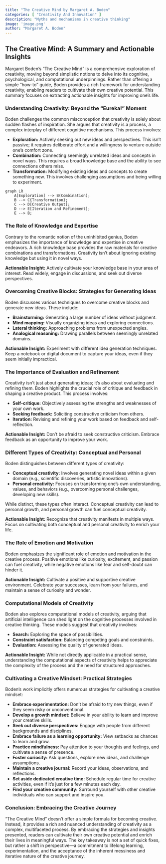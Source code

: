 ```yaml
---
title: "The Creative Mind by Margaret A. Boden"
categories: [ "Creativity And Innovation" ]
description: "Myths and mechanisms in creative thinking"
image: 'image.png'
author: "Margaret A. Boden"
---
```

## The Creative Mind: A Summary and Actionable Insights

Margaret Boden's "The Creative Mind" is a comprehensive exploration of creativity, moving beyond simplistic notions to delve into its cognitive, psychological, and computational underpinnings.  Rather than offering a simple "how-to" guide, Boden provides a rich framework for understanding creativity, enabling readers to cultivate their own creative potential. This summary focuses on extracting actionable insights for improving one's life.


###  Understanding Creativity: Beyond the "Eureka!" Moment

Boden challenges the common misconception that creativity is solely about sudden flashes of inspiration.  She argues that creativity is a process, a complex interplay of different cognitive mechanisms. This process involves:

* **Exploration:**  Actively seeking out new ideas and perspectives.  This isn't passive; it requires deliberate effort and a willingness to venture outside one's comfort zone.
* **Combination:**  Connecting seemingly unrelated ideas and concepts in novel ways.  This requires a broad knowledge base and the ability to see connections others miss.
* **Transformation:**  Modifying existing ideas and concepts to create something new. This involves challenging assumptions and being willing to experiment.

```mermaid
graph LR
    A[Exploration] --> B(Combination);
    B --> C{Transformation};
    C --> D[Creative Output];
    D --> E[Iteration and Refinement];
    E --> B;
```


###  The Role of Knowledge and Expertise

Contrary to the romantic notion of the uninhibited genius, Boden emphasizes the importance of knowledge and expertise in creative endeavors.  A rich knowledge base provides the raw materials for creative combinations and transformations.  Creativity isn't about ignoring existing knowledge but using it in novel ways.

**Actionable Insight:**  Actively cultivate your knowledge base in your area of interest. Read widely, engage in discussions, and seek out diverse perspectives.


###  Overcoming Creative Blocks: Strategies for Generating Ideas

Boden discusses various techniques to overcome creative blocks and generate new ideas.  These include:

* **Brainstorming:**  Generating a large number of ideas without judgment.
* **Mind mapping:**  Visually organizing ideas and exploring connections.
* **Lateral thinking:**  Approaching problems from unexpected angles.
* **Analogical reasoning:**  Drawing parallels between seemingly unrelated domains.

**Actionable Insight:**  Experiment with different idea generation techniques.  Keep a notebook or digital document to capture your ideas, even if they seem initially impractical.


###  The Importance of Evaluation and Refinement

Creativity isn't just about generating ideas; it's also about evaluating and refining them.  Boden highlights the crucial role of critique and feedback in shaping a creative product.  This process involves:

* **Self-critique:**  Objectively assessing the strengths and weaknesses of your own work.
* **Seeking feedback:**  Soliciting constructive criticism from others.
* **Iteration:**  Revising and refining your work based on feedback and self-reflection.

**Actionable Insight:**  Don't be afraid to seek constructive criticism.  Embrace feedback as an opportunity to improve your work.


###  Different Types of Creativity:  Conceptual and Personal

Boden distinguishes between different types of creativity:

* **Conceptual creativity:**  Involves generating novel ideas within a given domain (e.g., scientific discoveries, artistic innovations).
* **Personal creativity:**  Focuses on transforming one's own understanding, values, and behaviors (e.g., overcoming personal challenges, developing new skills).

While distinct, these types often interact. Conceptual creativity can lead to personal growth, and personal growth can fuel conceptual creativity.

**Actionable Insight:**  Recognize that creativity manifests in multiple ways.  Focus on cultivating both conceptual and personal creativity to enrich your life.


###  The Role of Emotion and Motivation

Boden emphasizes the significant role of emotion and motivation in the creative process.  Positive emotions like curiosity, excitement, and passion can fuel creativity, while negative emotions like fear and self-doubt can hinder it.

**Actionable Insight:**  Cultivate a positive and supportive creative environment.  Celebrate your successes, learn from your failures, and maintain a sense of curiosity and wonder.


###  Computational Models of Creativity

Boden also explores computational models of creativity, arguing that artificial intelligence can shed light on the cognitive processes involved in creative thinking.  These models suggest that creativity involves:

* **Search:**  Exploring the space of possibilities.
* **Constraint satisfaction:**  Balancing competing goals and constraints.
* **Evaluation:**  Assessing the quality of generated ideas.

**Actionable Insight:**  While not directly applicable in a practical sense, understanding the computational aspects of creativity helps to appreciate the complexity of the process and the need for structured approaches.


###  Cultivating a Creative Mindset:  Practical Strategies

Boden's work implicitly offers numerous strategies for cultivating a creative mindset:


* **Embrace experimentation:** Don't be afraid to try new things, even if they seem risky or unconventional.
* **Develop a growth mindset:** Believe in your ability to learn and improve your creative skills.
* **Seek out diverse perspectives:** Engage with people from different backgrounds and disciplines.
* **Embrace failure as a learning opportunity:** View setbacks as chances to learn and grow.
* **Practice mindfulness:** Pay attention to your thoughts and feelings, and cultivate a sense of presence.
* **Foster curiosity:**  Ask questions, explore new ideas, and challenge assumptions.
* **Maintain a creative journal:**  Record your ideas, observations, and reflections.
* **Set aside dedicated creative time:** Schedule regular time for creative activities, even if it's just for a few minutes each day.
* **Find your creative community:** Surround yourself with other creative individuals who can support and inspire you.


###  Conclusion: Embracing the Creative Journey

"The Creative Mind" doesn't offer a simple formula for becoming creative. Instead, it provides a rich and nuanced understanding of creativity as a complex, multifaceted process.  By embracing the strategies and insights presented, readers can cultivate their own creative potential and enrich their lives in meaningful ways.  The key takeaway is not a set of quick fixes, but rather a shift in perspective—a commitment to lifelong learning, experimentation, and the acceptance of the inherent messiness and iterative nature of the creative journey.

